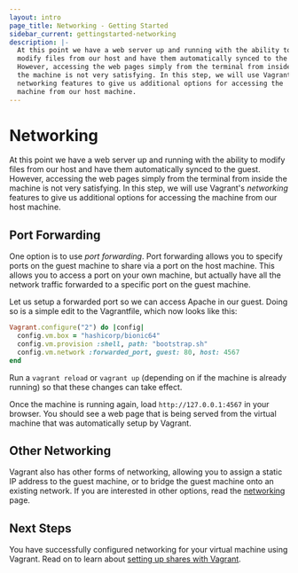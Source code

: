 ```yaml
---
layout: intro
page_title: Networking - Getting Started
sidebar_current: gettingstarted-networking
description: |-
  At this point we have a web server up and running with the ability to
  modify files from our host and have them automatically synced to the guest.
  However, accessing the web pages simply from the terminal from inside
  the machine is not very satisfying. In this step, we will use Vagrant's
  networking features to give us additional options for accessing the
  machine from our host machine.
---
```


# Networking

At this point we have a web server up and running with the ability to
modify files from our host and have them automatically synced to the guest.
However, accessing the web pages simply from the terminal from inside
the machine is not very satisfying. In this step, we will use Vagrant's
_networking_ features to give us additional options for accessing the
machine from our host machine.

## Port Forwarding

One option is to use _port forwarding_. Port forwarding allows you to
specify ports on the guest machine to share via a port on the host machine.
This allows you to access a port on your own machine, but actually have
all the network traffic forwarded to a specific port on the guest machine.

Let us setup a forwarded port so we can access Apache in our guest. Doing so
is a simple edit to the Vagrantfile, which now looks like this:

```ruby
Vagrant.configure("2") do |config|
  config.vm.box = "hashicorp/bionic64"
  config.vm.provision :shell, path: "bootstrap.sh"
  config.vm.network :forwarded_port, guest: 80, host: 4567
end
```

Run a `vagrant reload` or `vagrant up` (depending on if the machine
is already running) so that these changes can take effect.

Once the machine is running again, load `http://127.0.0.1:4567` in
your browser. You should see a web page that is being served from
the virtual machine that was automatically setup by Vagrant.

## Other Networking

Vagrant also has other forms of networking, allowing you to assign
a static IP address to the guest machine, or to bridge the guest
machine onto an existing network. If you are interested in other options,
read the [networking](/docs/networking/) page.

## Next Steps

You have successfully configured networking for your virtual machine using
Vagrant. Read on to learn about
[setting up shares with Vagrant](/intro/getting-started/share.html).
